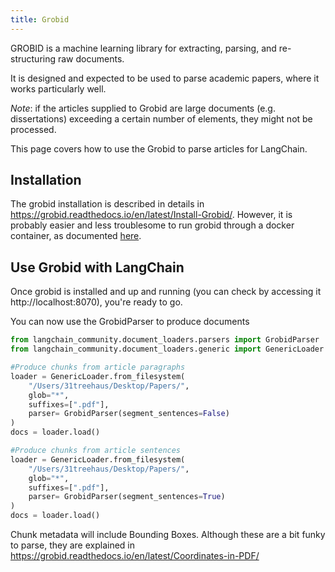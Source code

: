 ```yaml
---
title: Grobid
---
```


GROBID is a machine learning library for extracting, parsing, and re-structuring raw documents.

It is designed and expected to be used to parse academic papers, where it works particularly well.

*Note*: if the articles supplied to Grobid are large documents (e.g. dissertations) exceeding a certain number
of elements, they might not be processed.

This page covers how to use the Grobid to parse articles for LangChain.

## Installation
The grobid installation is described in details in https://grobid.readthedocs.io/en/latest/Install-Grobid/.
However, it is probably easier and less troublesome to run grobid through a docker container,
as documented [here](https://grobid.readthedocs.io/en/latest/Grobid-docker/).

## Use Grobid with LangChain

Once grobid is installed and up and running (you can check by accessing it http://localhost:8070),
you're ready to go.

You can now use the GrobidParser to produce documents
```python
from langchain_community.document_loaders.parsers import GrobidParser
from langchain_community.document_loaders.generic import GenericLoader

#Produce chunks from article paragraphs
loader = GenericLoader.from_filesystem(
    "/Users/31treehaus/Desktop/Papers/",
    glob="*",
    suffixes=[".pdf"],
    parser= GrobidParser(segment_sentences=False)
)
docs = loader.load()

#Produce chunks from article sentences
loader = GenericLoader.from_filesystem(
    "/Users/31treehaus/Desktop/Papers/",
    glob="*",
    suffixes=[".pdf"],
    parser= GrobidParser(segment_sentences=True)
)
docs = loader.load()
```
Chunk metadata will include Bounding Boxes. Although these are a bit funky to parse,
they are explained in https://grobid.readthedocs.io/en/latest/Coordinates-in-PDF/
